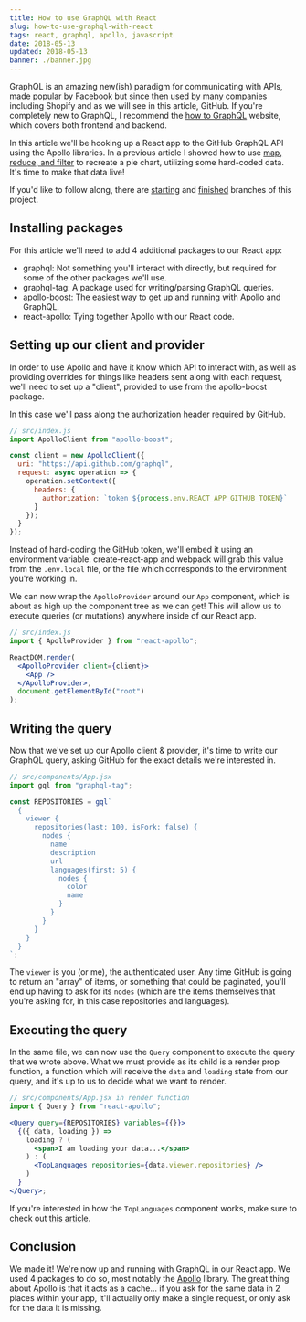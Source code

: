 ```yaml
---
title: How to use GraphQL with React
slug: how-to-use-graphql-with-react
tags: react, graphql, apollo, javascript
date: 2018-05-13
updated: 2018-05-13
banner: ./banner.jpg
---
```



GraphQL is an amazing new(ish) paradigm for communicating with APIs, made popular by Facebook but since then used by many companies including Shopify and as we will see in this article, GitHub. If you're completely new to GraphQL, I recommend the [how to GraphQL](https://www.howtographql.com/) website, which covers both frontend and backend.

In this article we'll be hooking up a React app to the GitHub GraphQL API using the Apollo libraries. In a previous article I showed how to use [map, reduce, and filter](https://www.leighhalliday.com/map-reduce-filter-and-pie-charts) to recreate a pie chart, utilizing some hard-coded data. It's time to make that data live!

<YouTube id="AUiUZ29pae4" />

If you'd like to follow along, there are [starting](https://github.com/leighhalliday/graphql-git/tree/graphql-start) and [finished](https://github.com/leighhalliday/graphql-git/tree/graphql-done) branches of this project.

## Installing packages

For this article we'll need to add 4 additional packages to our React app:

- graphql: Not something you'll interact with directly, but required for some of the other packages we'll use.
- graphql-tag: A package used for writing/parsing GraphQL queries.
- apollo-boost: The easiest way to get up and running with Apollo and GraphQL.
- react-apollo: Tying together Apollo with our React code.

## Setting up our client and provider

In order to use Apollo and have it know which API to interact with, as well as providing overrides for things like headers sent along with each request, we'll need to set up a "client", provided to use from the apollo-boost package.

In this case we'll pass along the authorization header required by GitHub.

```js
// src/index.js
import ApolloClient from "apollo-boost";

const client = new ApolloClient({
  uri: "https://api.github.com/graphql",
  request: async operation => {
    operation.setContext({
      headers: {
        authorization: `token ${process.env.REACT_APP_GITHUB_TOKEN}`
      }
    });
  }
});
```

Instead of hard-coding the GitHub token, we'll embed it using an environment variable. create-react-app and webpack will grab this value from the `.env.local` file, or the file which corresponds to the environment you're working in.

We can now wrap the `ApolloProvider` around our `App` component, which is about as high up the component tree as we can get! This will allow us to execute queries (or mutations) anywhere inside of our React app.

```jsx
// src/index.js
import { ApolloProvider } from "react-apollo";

ReactDOM.render(
  <ApolloProvider client={client}>
    <App />
  </ApolloProvider>,
  document.getElementById("root")
);
```

## Writing the query

Now that we've set up our Apollo client & provider, it's time to write our GraphQL query, asking GitHub for the exact details we're interested in.

```js
// src/components/App.jsx
import gql from "graphql-tag";

const REPOSITORIES = gql`
  {
    viewer {
      repositories(last: 100, isFork: false) {
        nodes {
          name
          description
          url
          languages(first: 5) {
            nodes {
              color
              name
            }
          }
        }
      }
    }
  }
`;
```

The `viewer` is you (or me), the authenticated user. Any time GitHub is going to return an "array" of items, or something that could be paginated, you'll end up having to ask for its `nodes` (which are the items themselves that you're asking for, in this case repositories and languages).

## Executing the query

In the same file, we can now use the `Query` component to execute the query that we wrote above. What we must provide as its child is a render prop function, a function which will receive the `data` and `loading` state from our query, and it's up to us to decide what we want to render.

```jsx
// src/components/App.jsx in render function
import { Query } from "react-apollo";

<Query query={REPOSITORIES} variables={{}}>
  {({ data, loading }) =>
    loading ? (
      <span>I am loading your data...</span>
    ) : (
      <TopLanguages repositories={data.viewer.repositories} />
    )
  }
</Query>;
```

If you're interested in how the `TopLanguages` component works, make sure to check out [this article](https://www.leighhalliday.com/map-reduce-filter-and-pie-charts).

## Conclusion

We made it! We're now up and running with GraphQL in our React app. We used 4 packages to do so, most notably the [Apollo](https://www.apollographql.com/) library. The great thing about Apollo is that it acts as a cache... if you ask for the same data in 2 places within your app, it'll actually only make a single request, or only ask for the data it is missing.
